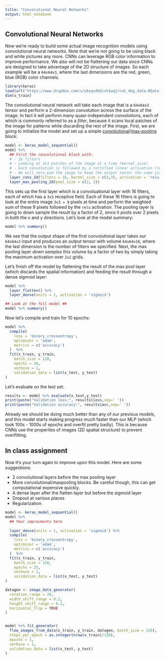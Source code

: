 ```yaml
---
title: "Convolutional Neural Networks"
output: html_notebook
---
```

## Convolutional Neural Networks
Now we're ready to build some actual image recognition models using convolutional neural networks. Note that we're not going to be using black and white pictures any more. CNNs can leverage RGB color information to improve performance. We also will not be flattening our data since CNNs are designed to take advantage of the 2D structure of images. So each example will be a `64x64x3`, where the last dimensions are the red, green, blue (RGB) color channels. 
```r
library(keras)
load(url("https://www.dropbox.com/s/ybyqvdb2csh1wq2/cat_dog_data.RData?dl=1"))
dim(x_train)
```

The convolutional neural network will take each image that is a `64x64x3` tensor and perform a 2-dimension convolution across the surface of the image. In fact it will perform many quasi-independent convolutions, each of which is commonly referred to as a *filter*, because it scans local patches of the image for patterns while discarding the rest of the image. First, we are going to initialize the model and set up a simple [convolutional](https://keras.rstudio.com/reference/layer_conv_2d.html)/[max-pooling](https://keras.rstudio.com/reference/layer_max_pooling_2d.html) block:
```r
model <- keras_model_sequential()
model %>%
  ## First the convolutional block with:
  # - 16 filters
  # - Looking at 3x3 patches of the image at a time (kernal_size)
  # - Each convolution is followed by a rectified linear activation (relu)
  # - We will zero-pad the image to keep the output tensor the same size as the input tensor
  layer_conv_2d(filters = 16, kernel_size = c(3,3), activation = 'relu', input_shape = c(64,64,3),padding = "same") %>% 
  layer_max_pooling_2d(pool_size = c(2, 2))
```

This sets up the first layer which is a convoluational layer with 16 filters, each of which has a `3x3` receptive field. Each of these 16 filters is going to look at the entire image `3x3 = 9` pixels at time and perform the weighted sum of these 9 pixels followed by the `relu` activation.  The pooling layer is going to down sample the result by a factor of 2, since it pools over 2 pixels in both the x and y directions. Let's look at the model summary:
```r
model %>% summary()
```
We see that the output shape of the first convolutional layer takes our `64x64x3` input and produces an output tensor with volume `64x64x16`, where the last dimension is the number of filters we specified. Next, the max pooling layer _down samples_ this volume by a factor of two by simply taking the maximum activation over `2x2` grids. 

Let's finish off the model by flattening the result of the max pool layer (which discards the spatial information) and feeding the result through a dense sigmoid layer:
```r
model %>%
  layer_flatten() %>% 
  layer_dense(units = 1, activation = 'sigmoid')

## Look at the full model ##
model %>% summary()
```
Now let's compile and train for 10 epochs:
```r
model %>% 
  compile(
    loss = 'binary_crossentropy',
    optimizer = 'adam',
    metrics = c('accuracy')
  )  %>% 
  fit(x_train, y_train,
    batch_size = 128,
    epochs = 10,
    verbose = 1,
    validation_data = list(x_test, y_test)
)


```
Let's evaluate on the test set:
```r
results <- model %>% evaluate(x_test,y_test)
print(paste("Validation loss:", results$loss,sep=' '))
print(paste("Validation accuracy:", results$acc,sep=' '))
```
Already we should be doing much better than any of our previous models, and this model starts making progress much faster than our MLP (which took 100s - 1000s of epochs and overfit pretty badly). This is because CNNs use the properites of images (2D spatial structure) to prevent overfitting. 

## In class assignment
Now it's your turn again to improve upon this model. Here are some suggestions:

- 2 convolutional layers before the max pooling layer
- More convolutional/maxpooling blocks. Be careful though, this can get computational expensive quickly.
- A dense layer after the flatten layer but before the sigmoid layer
- Dropout at various places
- Regularization
```r
model <- keras_model_sequential()
model %>%
  ## Your improvments here
  
  layer_dense(units = 1, activation = 'sigmoid') %>%
  compile(
    loss = 'binary_crossentropy',
    optimizer = 'adam',
    metrics = c('accuracy')
  )  %>% 
  fit(x_train, y_train,
    batch_size = 128,
    epochs = 25,
    verbose = 1,
    validation_data = list(x_test, y_test)
)
```



```r
datagen <- image_data_generator(
  rotation_range = 20,
  width_shift_range = 0.2,
  height_shift_range = 0.2,
  horizontal_flip = TRUE
)


model %>% fit_generator(
  flow_images_from_data(x_train, y_train, datagen, batch_size = 128),
  steps_per_epoch = as.integer(nrow(x_train)/128),
  epochs = 1,
  verbose = 1,
  validation_data = list(x_test, y_test)
)
```

